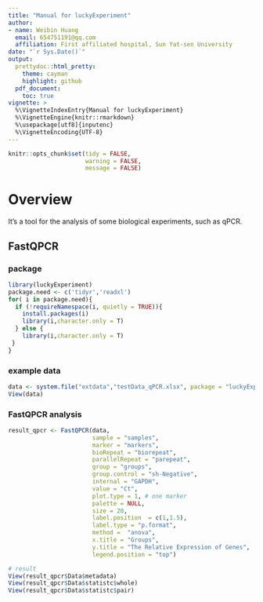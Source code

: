 ```yaml
---
title: "Manual for luckyExperiment"
author: 
- name: Weibin Huang
  email: 654751191@qq.com
  affiliation: First affiliated hospital, Sun Yat-sen University
date: "`r Sys.Date()`"
output:
  prettydoc::html_pretty:
    theme: cayman
    highlight: github
  pdf_document:
    toc: true
vignette: >
  %\VignetteIndexEntry{Manual for luckyExperiment}
  %\VignetteEngine{knitr::rmarkdown}
  %\usepackage[utf8]{inputenc}
  %\VignetteEncoding{UTF-8}
---
```


```r
knitr::opts_chunk$set(tidy = FALSE,
                      warning = FALSE,
                      message = FALSE)
```

# Overview
It's a tool for the analysis of some biological experiments, such as qPCR.

## FastQPCR

### package
```r
library(luckyExperiment)
package.need <- c('tidyr','readxl')
for( i in package.need){
  if (!requireNamespace(i, quietly = TRUE)){
    install.packages(i)
    library(i,character.only = T)
  } else {
    library(i,character.only = T)
 }
} 

```

### example data
```r

data <- system.file("extdata","testData_qPCR.xlsx", package = "luckyExperiment") %>% read_xlsx %>% as.data.frame
View(data)

```

### FastQPCR analysis

```r
result_qpcr <- FastQPCR(data,
                        sample = "samples", 
                        marker = "markers",
                        bioRepeat = "biorepeat", 
                        parallelRepeat = "parepeat",
                        group = "groups", 
                        group.control = "sh-Negative", 
                        internal = "GAPDH",
                        value = "Ct", 
                        plot.type = 1, # one marker
                        palette = NULL,
                        size = 20, 
                        label.position  = c(1,1.5),
                        label.type = "p.format",
                        method =  "anova",
                        x.title = "Groups", 
                        y.title = "The Relative Expression of Genes",
                        legend.position = "top")

# result
View(result_qpcr$Data$metadata)
View(result_qpcr$Data$statistc$whole)
View(result_qpcr$Data$statistc$pair) 

```





















